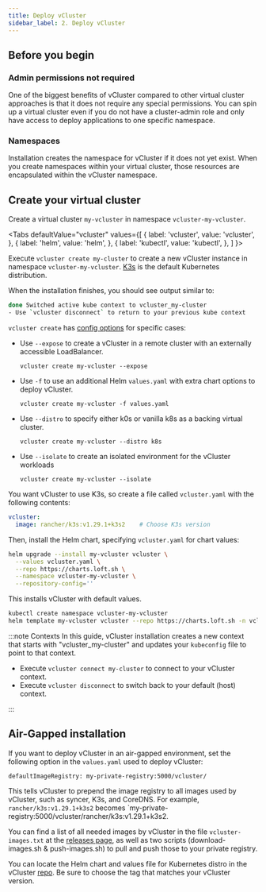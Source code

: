 ```yaml
---
title: Deploy vCluster
sidebar_label: 2. Deploy vCluster
---
```



## Before you begin

### Admin permissions not required

One of the biggest benefits of vCluster compared to other virtual cluster approaches is that it does not require any special permissions. You can spin up a virtual cluster even if you do not have a cluster-admin role and only have access to deploy applications to one specific namespace.

### Namespaces

Installation creates the namespace for vCluster if it does not yet exist. When you create namespaces within your virtual cluster, those resources are encapsulated within the vCluster namespace. 

## Create your virtual cluster

Create a virtual cluster `my-vcluster` in namespace `vcluster-my-vcluster`.

<Tabs
  defaultValue="vcluster"
  values={[
    { label: 'vcluster', value: 'vcluster', },
    { label: 'helm', value: 'helm', },
    { label: 'kubectl', value: 'kubectl', },
  ]
}>
<TabItem value="vcluster">

Execute `vcluster create my-cluster` to create a new vCluster instance in namespace `vcluster-my-vcluster`. [K3s](https://k3s.io/) is the default Kubernetes distribution.

When the installation finishes, you should see output similar to:

```bash
done Switched active kube context to vcluster_my-cluster
- Use `vcluster disconnect` to return to your previous kube context
```

`vcluster create` has [config options](../cli/vcluster_create.md) for specific cases:

* Use `--expose` to create a vCluster in a remote cluster with an externally accessible LoadBalancer. 

  `vcluster create my-vcluster --expose`

* Use `-f` to use an additional Helm `values.yaml` with extra chart options to deploy vCluster.

  `vcluster create my-vcluster -f values.yaml`

* Use `--distro` to specify either k0s or vanilla k8s as a backing virtual cluster.

  `vcluster create my-vcluster --distro k8s`

* Use `--isolate` to create an isolated environment for the vCluster workloads
  
  `vcluster create my-vcluster --isolate`



</TabItem>
<TabItem value="helm">

You want vCluster to use K3s, so create a file called `vcluster.yaml` with the following contents:

```yaml
vcluster:
  image: rancher/k3s:v1.29.1+k3s2    # Choose K3s version
```

Then, install the Helm chart, specifying `vcluster.yaml` for chart values:

```bash
helm upgrade --install my-vcluster vcluster \
  --values vcluster.yaml \
  --repo https://charts.loft.sh \
  --namespace vcluster-my-vcluster \
  --repository-config=''
```

</TabItem>
<TabItem value="kubectl">

This installs vCluster with default values.

```bash
kubectl create namespace vcluster-my-vcluster
helm template my-vcluster vcluster --repo https://charts.loft.sh -n vcluster-my-vcluster | kubectl apply -f -
```

</TabItem>
</Tabs>

:::note Contexts
In this guide, vCluster installation creates a new context that starts with "vcluster_my-cluster" and updates your `kubeconfig` file to point to that context. 

* Execute `vcluster connect my-cluster` to connect to your vCluster context.
* Execute `vcluster disconnect` to switch back to your default (host) context.

:::


## Air-Gapped installation

If you want to deploy vCluster in an air-gapped environment, set the following option in the `values.yaml` used to deploy vCluster:

```
defaultImageRegistry: my-private-registry:5000/vcluster/
```

This tells vCluster to prepend the image registry to all images used by vCluster, such as syncer, K3s, and CoreDNS. For example, `rancher/k3s:v1.29.1+k3s2` becomes `my-private-registry:5000/vcluster/rancher/k3s:v1.29.1+k3s2.

You can find a list of all needed images by vCluster in the file `vcluster-images.txt` at the [releases page](https://github.com/loft-sh/vcluster/releases), as well as two scripts (download-images.sh & push-images.sh) to pull and push those to your private registry. 

You can locate the Helm chart and values file for Kubernetes distro in the vCluster [repo](https://github.com/loft-sh/vcluster/tree/v0.19/charts). Be sure to choose the tag that matches your vCluster version.

